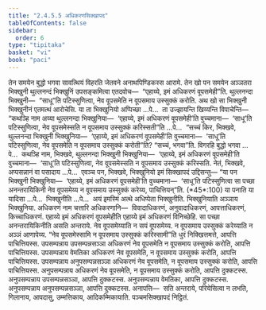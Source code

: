 ```yaml
---
title: "2.4.5.5 अधिकरणसिक्खापद"
tableOfContents: false
sidebar:
  order: 6
type: "tipitaka"
basket: "vi"
book: "paci"
---
```



<DynamicBreadcrumb />

<Division number="994" book="paci">

<Paragraph number="3025" book="paci">
तेन समयेन बुद्धो भगवा सावत्थियं विहरति जेतवने अनाथपिण्डिकस्स आरामे. तेन खो पन समयेन अञ्ञतरा भिक्खुनी थुल्लनन्दं भिक्खुनिं उपसङ्कमित्वा एतदवोच—  “एहाय्ये, इमं अधिकरणं वूपसमेही”ति. थुल्लनन्दा भिक्खुनी—  “साधू”ति पटिस्सुणित्वा, नेव वूपसमेति न वूपसमाय उस्सुक्कं करोति.
</Paragraph>

<Paragraph number="3026" book="paci">
अथ खो सा भिक्खुनी भिक्खुनीनं एतमत्थं आरोचेसि. या ता भिक्खुनियो अप्पिच्छा …पे…  ता उज्झायन्ति खिय्यन्ति विपाचेन्ति—  “कथञ्हि नाम अय्या थुल्लनन्दा भिक्खुनिया—  ‘एहाय्ये, इमं अधिकरणं वूपसमेही’ति वुच्चमाना—  ‘साधू’ति पटिस्सुणित्वा, नेव वूपसमेस्सति न वूपसमाय उस्सुक्कं करिस्सती”ति …पे…  “सच्चं किर, भिक्खवे, थुल्लनन्दा भिक्खुनी भिक्खुनिया—  ‘एहाय्ये, इमं अधिकरणं वूपसमेही’ति वुच्चमाना—  ‘साधू’ति पटिस्सुणित्वा, नेव वूपसमेति न वूपसमाय उस्सुक्कं करोती”ति? “सच्चं, भगवा”ति. विगरहि बुद्धो भगवा …पे…  कथञ्हि नाम, भिक्खवे, थुल्लनन्दा भिक्खुनी भिक्खुनिया—  ‘एहाय्ये, इमं अधिकरणं वूपसमेही’ति वुच्चमाना—  ‘साधू’ति पटिस्सुणित्वा, नेव वूपसमेस्सति न वूपसमाय उस्सुक्कं करिस्सति. नेतं, भिक्खवे, अप्पसन्नानं वा पसादाय …पे…  एवञ्च पन, भिक्खवे, भिक्खुनियो इमं सिक्खापदं उद्दिसन्तु—
</Paragraph>

</Division>
<Division number="995" book="paci">

<Paragraph number="3027" book="paci">
<Emphasis>“या पन भिक्खुनी भिक्खुनिया—  ‘एहाय्ये, इमं अधिकरणं वूपसमेही’ति वुच्चमाना—  ‘साधू’ति पटिस्सुणित्वा सा पच्छा अनन्तरायिकिनी नेव वूपसमेय्य न वूपसमाय उस्सुक्कं करेय्य, पाचित्तियन्”</Emphasis>ति. (*45*:<Emphasis>100</Emphasis>)
</Paragraph>

</Division>
<Division number="996" book="paci">

<Paragraph number="3028" book="paci">
<Emphasis>या पना</Emphasis>ति या यादिसा …पे…  <Emphasis>भिक्खुनी</Emphasis>ति …पे…  अयं इमस्मिं अत्थे अधिप्पेता भिक्खुनीति.
</Paragraph>

<Paragraph number="3029" book="paci">
<Emphasis>भिक्खुनिया</Emphasis>ति अञ्ञाय भिक्खुनिया.
</Paragraph>

<Paragraph number="3030" book="paci">
<Emphasis>अधिकरणं</Emphasis> नाम चत्तारि अधिकरणानि—  विवादाधिकरणं, अनुवादाधिकरणं, आपत्ताधिकरणं, किच्चाधिकरणं.
</Paragraph>

<Paragraph number="3031" book="paci">
<Emphasis>एहाय्ये इमं अधिकरणं वूपसमेही</Emphasis>ति एहाय्ये इमं अधिकरणं विनिच्छेहि.
</Paragraph>

<Paragraph number="3032" book="paci">
<Emphasis>सा पच्छा अनन्तरायिकिनी</Emphasis>ति असति अन्तराये.
</Paragraph>

<Paragraph number="3033" book="paci">
<Emphasis>नेव वूपसमेय्या</Emphasis>ति न सयं वूपसमेय्य.
</Paragraph>

<Paragraph number="3034" book="paci">
<Emphasis>न वूपसमाय उस्सुक्कं करेय्या</Emphasis>ति न अञ्ञं आणापेय्य. “नेव वूपसमेस्सामि न वूपसमाय उस्सुक्कं करिस्सामी”ति धुरं निक्खित्तमत्ते, आपत्ति पाचित्तियस्स.
</Paragraph>

</Division>
<Division number="997" book="paci">

<Paragraph number="3035" book="paci">
उपसम्पन्नाय उपसम्पन्नसञ्ञा अधिकरणं नेव वूपसमेति न वूपसमाय उस्सुक्कं करोति, आपत्ति पाचित्तियस्स. उपसम्पन्नाय वेमतिका अधिकरणं नेव वूपसमेति, न वूपसमाय उस्सुक्कं करोति, आपत्ति पाचित्तियस्स. उपसम्पन्नाय अनुपसम्पन्नसञ्ञा अधिकरणं नेव वूपसमेति, न वूपसमाय उस्सुक्कं करोति, आपत्ति पाचित्तियस्स.
</Paragraph>

<Paragraph number="3036" book="paci">
अनुपसम्पन्नाय अधिकरणं नेव वूपसमेति, न वूपसमाय उस्सुक्कं करोति, आपत्ति दुक्कटस्स. अनुपसम्पन्नाय उपसम्पन्नसञ्ञा, आपत्ति दुक्कटस्स. अनुपसम्पन्नाय वेमतिका, आपत्ति दुक्कटस्स. अनुपसम्पन्नाय अनुपसम्पन्नसञ्ञा, आपत्ति दुक्कटस्स.
</Paragraph>

</Division>
<Division number="998" book="paci">

<Paragraph number="3037" book="paci">
अनापत्ति—  सति अन्तराये, परियेसित्वा न लभति, गिलानाय, आपदासु, उम्मत्तिकाय, आदिकम्मिकायाति.

</Paragraph>
</Division>

<Paragraph number="3038" type="center" book="paci">
पञ्चमसिक्खापदं निट्ठितं.
</Paragraph>